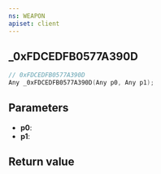 ```yaml
---
ns: WEAPON
apiset: client
---
```

## _0xFDCEDFB0577A390D

```c
// 0xFDCEDFB0577A390D
Any _0xFDCEDFB0577A390D(Any p0, Any p1);
```


## Parameters
* **p0**:
* **p1**:

## Return value